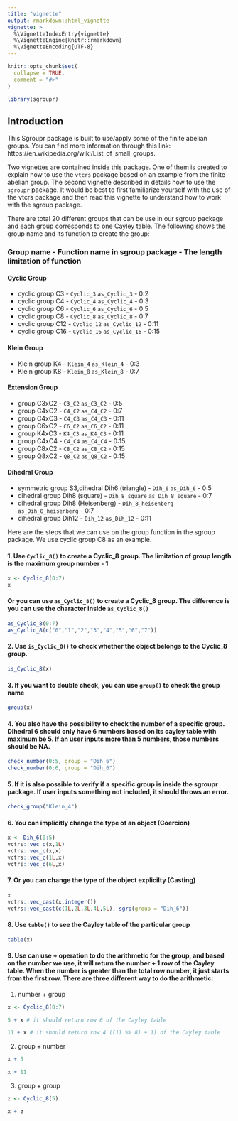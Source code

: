 ```yaml
---
title: "vignette"
output: rmarkdown::html_vignette
vignette: >
  %\VignetteIndexEntry{vignette}
  %\VignetteEngine{knitr::rmarkdown}
  %\VignetteEncoding{UTF-8}
---
```


```r
knitr::opts_chunk$set(
  collapse = TRUE,
  comment = "#>"
)
```

```r
library(sgroupr)
```

## Introduction

This Sgroupr package is built to use/apply some of the finite abelian groups. You can find more information through this link: https://en.wikipedia.org/wiki/List_of_small_groups. 

Two vignettes are contained inside this package. One of them is created to explain how to use the `vtcrs` package based on an example from the finite abelian group. The second vignette described in details how to use the `sgroupr` package. It would be best to first familiarize yourself with the use of the vtcrs package and then read this vignette to understand how to work with the sgroup package.

There are total 20 different groups that can be use in our sgroup package and each group corresponds to one Cayley table. The following shows the group name and its function to create the group:

### Group name - Function name in sgroup package - The length limitation of function

#### Cyclic Group
- cyclic group C3 - `Cyclic_3` `as_Cyclic_3`     - 0:2
- cyclic group C4 - `Cyclic_4` `as_Cyclic_4`     - 0:3
- cyclic group C6 - `Cyclic_6` `as_Cyclic_6`     - 0:5
- cyclic group C8 - `Cyclic_8` `as_Cyclic_8`     - 0:7
- cyclic group C12 - `Cyclic_12` `as_Cyclic_12` - 0:11
- cyclic group C16 - `Cyclic_16` `as_Cyclic_16` - 0:15

#### Klein Group
- Klein group K4 - `Klein_4` `as_Klein_4` - 0:3
- Klein group K8 - `Klein_8` `as_Klein_8` - 0:7

#### Extension Group
- group C3xC2 - `C3_C2` `as_C3_C2` - 0:5
- group C4xC2 - `C4_C2` `as_C4_C2` - 0:7
- group C4xC3 - `C4_C3` `as_C4_C3` - 0:11
- group C6xC2 - `C6_C2` `as_C6_C2` - 0:11
- group K4xC3 - `K4_C3` `as_K4_C3` - 0:11
- group C4xC4 - `C4_C4` `as_C4_C4` - 0:15
- group C8xC2 - `C8_C2` `as_C8_C2` - 0:15
- group Q8xC2 - `Q8_C2` `as_Q8_C2` - 0:15

#### Dihedral Group
- symmetric group S3,dihedral Dih6 (triangle) - `Dih_6` `as_Dih_6`            - 0:5
- dihedral group Dih8 (square) - `Dih_8_square` `as_Dih_8_square`             - 0:7
- dihedral group Dih8 (Heisenberg) - `Dih_8_heisenberg` `as_Dih_8_heisenberg` - 0:7
- dihedral group Dih12 - `Dih_12` `as_Dih_12`                                 - 0:11

Here are the steps that we can use on the group function in the sgroup package. We use cyclic group C8 as an example.

#### 1. Use `Cyclic_8()` to create a Cyclic_8 group. The limitation of group length is the maximum group number - 1 
```r
x <- Cyclic_8(0:7)
x
```

#### Or you can use `as_Cyclic_8()` to create a Cyclic_8 group. The difference is you can use the character inside `as_Cyclic_8()`
```r
as_Cyclic_8(0:7)
as_Cyclic_8(c("0","1","2","3","4","5","6","7"))
```

#### 2. Use `is_Cyclic_8()` to check whether the object belongs to the Cyclic_8 group. 
```r
is_Cyclic_8(x)
```

#### 3. If you want to double check, you can use `group()` to check the group name 
```r
group(x)
```


#### 4. You also have the possibility to check the number of a specific group. Dihedral 6 should only have 6 numbers based on its cayley table with maximum be 5. If an user inputs more than 5 numbers, those numbers should be NA.

```r
check_number(0:5, group = "Dih_6")
check_number(0:6, group = "Dih_6")
```

#### 5. If it is also possible to verify if a specific group is inside the sgroupr package. If user inputs something not included, it should throws an error. 
```r
check_group("Klein_4")
```

#### 6. You can implicitly change the type of an object (Coercion)
```r
x <- Dih_6(0:5)
vctrs::vec_c(x,1L)
vctrs::vec_c(x,x)
vctrs::vec_c(1L,x)
vctrs::vec_c(6L,x)
```

#### 7. Or you can change the type of the object explicilty (Casting)
```r
x
vctrs::vec_cast(x,integer())
vctrs::vec_cast(c(1L,2L,3L,4L,5L), sgrp(group = "Dih_6"))
```


#### 8. Use `table()` to see the Cayley table of the particular group
```r
table(x)
```

#### 9. Use can use + operation to do the arithmetic for the group, and based on the number we use, it will return the number + 1 row of the Cayley table. When the number is greater than the total row number, it just starts from the first row. There are three different way to do the arithmetic:

1. number + group
```r
x <- Cyclic_8(0:7)

5 + x # it should return row 6 of the Cayley table 

11 + x # it should return row 4 ((11 %% 8) + 1) of the Cayley table 
```

2. group + number
```r
x + 5

x + 11 
```

3. group + group
```r
z <- Cyclic_8(5)

x + z
```


